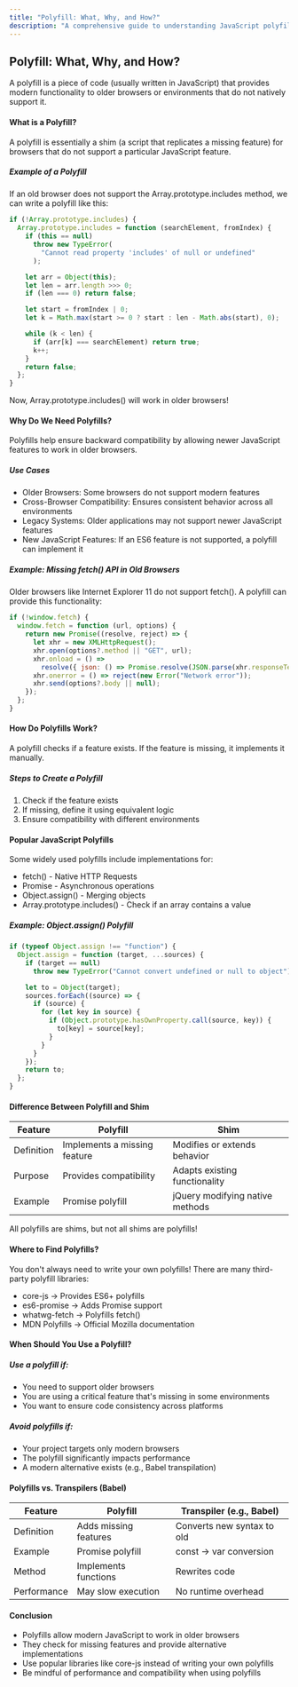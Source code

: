 ```yaml
---
title: "Polyfill: What, Why, and How?"
description: "A comprehensive guide to understanding JavaScript polyfills, their implementation, and best practices"
---
```


## Polyfill: What, Why, and How?

A polyfill is a piece of code (usually written in JavaScript) that provides modern functionality to older browsers or environments that do not natively support it.

#### What is a Polyfill?

A polyfill is essentially a shim (a script that replicates a missing feature) for browsers that do not support a particular JavaScript feature.

##### Example of a Polyfill

If an old browser does not support the Array.prototype.includes method, we can write a polyfill like this:

```javascript
if (!Array.prototype.includes) {
  Array.prototype.includes = function (searchElement, fromIndex) {
    if (this == null)
      throw new TypeError(
        "Cannot read property 'includes' of null or undefined"
      );

    let arr = Object(this);
    let len = arr.length >>> 0;
    if (len === 0) return false;

    let start = fromIndex | 0;
    let k = Math.max(start >= 0 ? start : len - Math.abs(start), 0);

    while (k < len) {
      if (arr[k] === searchElement) return true;
      k++;
    }
    return false;
  };
}
```

Now, Array.prototype.includes() will work in older browsers!

#### Why Do We Need Polyfills?

Polyfills help ensure backward compatibility by allowing newer JavaScript features to work in older browsers.

##### Use Cases

- Older Browsers: Some browsers do not support modern features
- Cross-Browser Compatibility: Ensures consistent behavior across all environments
- Legacy Systems: Older applications may not support newer JavaScript features
- New JavaScript Features: If an ES6 feature is not supported, a polyfill can implement it

##### Example: Missing fetch() API in Old Browsers

Older browsers like Internet Explorer 11 do not support fetch(). A polyfill can provide this functionality:

```javascript
if (!window.fetch) {
  window.fetch = function (url, options) {
    return new Promise((resolve, reject) => {
      let xhr = new XMLHttpRequest();
      xhr.open(options?.method || "GET", url);
      xhr.onload = () =>
        resolve({ json: () => Promise.resolve(JSON.parse(xhr.responseText)) });
      xhr.onerror = () => reject(new Error("Network error"));
      xhr.send(options?.body || null);
    });
  };
}
```

#### How Do Polyfills Work?

A polyfill checks if a feature exists. If the feature is missing, it implements it manually.

##### Steps to Create a Polyfill

1. Check if the feature exists
2. If missing, define it using equivalent logic
3. Ensure compatibility with different environments

#### Popular JavaScript Polyfills

Some widely used polyfills include implementations for:

- fetch() - Native HTTP Requests
- Promise - Asynchronous operations
- Object.assign() - Merging objects
- Array.prototype.includes() - Check if an array contains a value

##### Example: Object.assign() Polyfill

```javascript
if (typeof Object.assign !== "function") {
  Object.assign = function (target, ...sources) {
    if (target == null)
      throw new TypeError("Cannot convert undefined or null to object");

    let to = Object(target);
    sources.forEach((source) => {
      if (source) {
        for (let key in source) {
          if (Object.prototype.hasOwnProperty.call(source, key)) {
            to[key] = source[key];
          }
        }
      }
    });
    return to;
  };
}
```

#### Difference Between Polyfill and Shim

| Feature    | Polyfill                     | Shim                            |
| ---------- | ---------------------------- | ------------------------------- |
| Definition | Implements a missing feature | Modifies or extends behavior    |
| Purpose    | Provides compatibility       | Adapts existing functionality   |
| Example    | Promise polyfill             | jQuery modifying native methods |

All polyfills are shims, but not all shims are polyfills!

#### Where to Find Polyfills?

You don't always need to write your own polyfills! There are many third-party polyfill libraries:

- core-js → Provides ES6+ polyfills
- es6-promise → Adds Promise support
- whatwg-fetch → Polyfills fetch()
- MDN Polyfills → Official Mozilla documentation

#### When Should You Use a Polyfill?

##### Use a polyfill if:

- You need to support older browsers
- You are using a critical feature that's missing in some environments
- You want to ensure code consistency across platforms

##### Avoid polyfills if:

- Your project targets only modern browsers
- The polyfill significantly impacts performance
- A modern alternative exists (e.g., Babel transpilation)

#### Polyfills vs. Transpilers (Babel)

| Feature     | Polyfill              | Transpiler (e.g., Babel)   |
| ----------- | --------------------- | -------------------------- |
| Definition  | Adds missing features | Converts new syntax to old |
| Example     | Promise polyfill      | const → var conversion     |
| Method      | Implements functions  | Rewrites code              |
| Performance | May slow execution    | No runtime overhead        |

#### Conclusion

- Polyfills allow modern JavaScript to work in older browsers
- They check for missing features and provide alternative implementations
- Use popular libraries like core-js instead of writing your own polyfills
- Be mindful of performance and compatibility when using polyfills

